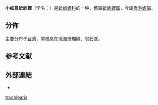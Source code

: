 {{Speciesbox
 | taxon = Tenagodus trochlearis
 | authority = (Mörch, 1860)
 | synonyms =
* ''Siliquaria trochlearis'' {{small|(Mörch, 1860)}}{{r|shell_2977}}
}}

'''小如意蚯蚓螺'''（学名：''{{lang|la|Tenagodus trochlearis}}''）是[[蚯蚓螺科|蚯蚓螺科]]的一种，舊屬[[蚯蚓螺属|蚯蚓螺属]]{{r|shell_2977}}，今屬[[嵩毛蟶屬|嵩毛蟶屬]]。

==分佈==
主要分布于[[台湾|台湾]]{{r|shell_2977}}，常栖息在浅海珊瑚礁、岩石底{{r|shell_2977}}。

==参考文献==
{{reflist|refs=
<ref name="shell_2977">{{cite web
 |url=http://shell.sinica.edu.tw/chinese/shellbase_detail.php?science_no=2977
 |title=国际贝库：小如意蚯蚓螺
 |publisher=台湾贝类资料库
 |access-date=2018-08-19
 |language=zh-hant
 |archive-date=2016-03-04
 |archive-url=https://web.archive.org/web/20160304112439/http://shell.sinica.edu.tw/chinese/shellbase_detail.php?science_no=2977
 |dead-url=no
 }}</ref>
}}

==外部連結==
{{commonscat|Tenagodus trochlearis}}
*{{Wikispecies-inline|Tenagodus trochlearis}}
{{Taxonbar}}
[[Category:嵩毛蟶屬|trochlearis]]
{{Mollusc-stub}}